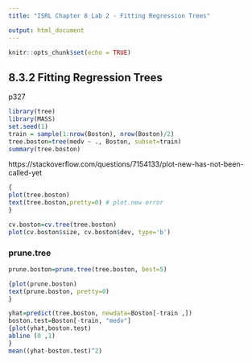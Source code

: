 ```yaml
---
title: "ISRL Chapter 8 Lab 2 - Fitting Regression Trees"

output: html_document
---
```


```r
knitr::opts_chunk$set(echo = TRUE)
```

## 8.3.2 Fitting Regression Trees
p327

```r
library(tree)
library(MASS)
set.seed(1)
train = sample(1:nrow(Boston), nrow(Boston)/2)
tree.boston=tree(medv ~ ., Boston, subset=train)
summary(tree.boston)
```

https://stackoverflow.com/questions/7154133/plot-new-has-not-been-called-yet

```r
{
plot(tree.boston)
text(tree.boston,pretty=0) # plot.new error
}
```

```r
cv.boston=cv.tree(tree.boston)
plot(cv.boston$size, cv.boston$dev, type='b')
```

### prune.tree

```r
prune.boston=prune.tree(tree.boston, best=5)

{plot(prune.boston)
text(prune.boston, pretty=0)
}
```

```r
yhat=predict(tree.boston, newdata=Boston[-train ,])
boston.test=Boston[-train, "medv"]
{plot(yhat,boston.test)
abline (0 ,1)
}
mean((yhat-boston.test)^2)
 
```

